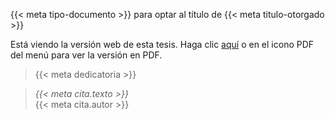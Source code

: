 ::: {.content-visible when-format="html"}

{{< meta tipo-documento >}} para optar al título de {{< meta titulo-otorgado >}}

::: {.callout-note}
Está viendo la versión web de esta tesis. Haga clic [aquí]({{< meta book.output-file >}}.pdf) o en el icono PDF del menú para ver la versión en PDF.
:::

> {{< meta dedicatoria >}}

> *{{< meta cita.texto >}}*\
> {{< meta cita.autor >}}

:::
